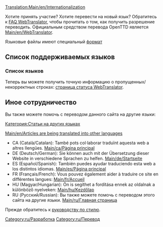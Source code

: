 [[Translation:Main/en/Internationalization]]

Хотите принять участие? Хотите перевести на новый язык? Обратитесь к [http://translator.openttd.org/en/faq FAQ WebTranslator], чтобы прочитать о том, как получить разрешение переводить. Официальным средством перевода OpenTTD является [[Main/en/WebTranslator]].

Языковые файлы имеют специальный [[Main/ru/Формат lang-файлов|формат]]

=='''Список поддерживаемых языков'''==

==='''Список языков'''===
Теперь вы можете получить точную информацию о пропущенных/некорректных строках: 
[http://translator.openttd.org/status страница статуса WebTranslator].

=='''Иное сотрудничество'''==
Вы также можете помочь с переводом данного сайта на другие языки:

[[Category/en/Articles in other languages|Категория:Статьи на других языках]]

[[Main/en/Articles are being translated into other languages]]

*CA (Català/Catalan): També pots col·laborar traduïnt aquesta web a altres llengües. [[Main/ca/Pàgina principal]] 
*DE (Deutsch/German): Sie können auch mit der Übersetzung dieser Website in verschiedene Sprachen zu helfen. [[Main/de/Startseite]]
*ES (Español/Spanish): También puedes ayudar traduciendo esta web a los distintos idiomas. [[Main/es/Página principal]]
*FR (Français/French): Vous pouvez également aider à traduire ce site en différentes langues: [[Main/fr/Accueil]]
*HU (Magyar/Hungarian): Ön is segíthet a fordítása ennek az oldalnak a különböző nyelveken: [[Main/hu/Kezdőlap]]
*RU (Русский/Russian): Вы также можете помочь с переводом этого сайта на другие языки. [[Main/ru/Главная страница]]

Прежде обратитесь к [[Main/en/Manual of Style#Non-english pages|руководству по стилю]].

[[Category:ru/Разработка]][[Category:ru/Перевод]]